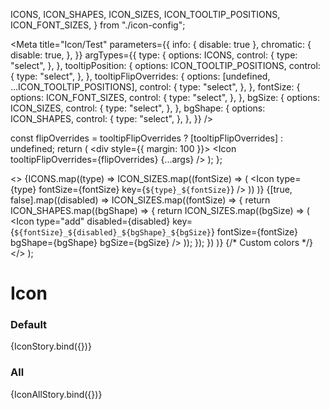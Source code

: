 
  ICONS,
  ICON_SHAPES,
  ICON_SIZES,
  ICON_TOOLTIP_POSITIONS,
  ICON_FONT_SIZES,
} from "./icon-config";

<Meta
  title="Icon/Test"
  parameters={{
    info: { disable: true },
    chromatic: {
      disable: true,
    },
  }}
  argTypes={{
    type: {
      options: ICONS,
      control: {
        type: "select",
      },
    },
    tooltipPosition: {
      options: ICON_TOOLTIP_POSITIONS,
      control: {
        type: "select",
      },
    },
    tooltipFlipOverrides: {
      options: [undefined, ...ICON_TOOLTIP_POSITIONS],
      control: {
        type: "select",
      },
    },
    fontSize: {
      options: ICON_FONT_SIZES,
      control: {
        type: "select",
      },
    },
    bgSize: {
      options: ICON_SIZES,
      control: {
        type: "select",
      },
    },
    bgShape: {
      options: ICON_SHAPES,
      control: {
        type: "select",
      },
    },
  }}
/>

  const flipOverrides = tooltipFlipOverrides
    ? [tooltipFlipOverrides]
    : undefined;
  return (
    <div style={{ margin: 100 }}>
      <Icon tooltipFlipOverrides={flipOverrides} {...args} />
    </div>
  );
};

  <>
    {ICONS.map((type) =>
      ICON_SIZES.map((fontSize) => (
        <Icon type={type} fontSize={fontSize} key={`${type}_${fontSize}`} />
      ))
    )}
    {[true, false].map((disabled) =>
      ICON_SIZES.map((fontSize) => {
        return ICON_SHAPES.map((bgShape) => {
          return ICON_SIZES.map((bgSize) => (
            <Icon
              type="add"
              disabled={disabled}
              key={`${fontSize}_${disabled}_${bgShape}_${bgSize}`}
              fontSize={fontSize}
              bgShape={bgShape}
              bgSize={bgSize}
            />
          ));
        });
      })
    )}
    {/* Custom colors */}
    <Icon type="add" color="blackOpacity65" />
    <Icon type="add" color="brilliantGreenShade20" />
    <Icon type="add" color="red" />
    <Icon type="add" color="#123456" />
    <Icon type="add" color="rgb(0, 123, 10)" />
    <Icon type="add" color="white" bg="blackOpacity65" />
    <Icon type="add" bg="brilliantGreenShade20" />
    <Icon type="add" bg="red" />
    <Icon type="add" color="white" bg="#123456" />
    <Icon type="add" color="white" bg="rgb(0, 123, 10)" />
  </>
);

# Icon

### Default

<Canvas>
  <Story
    name="default"
    args={{
      tooltipMessage: "",
      tooltipPosition: "top",
      enableFlipOverrides: false,
      type: "add",
      tooltipBgColor: "",
      tooltipFontColor: "",
      tooltipFlipOverrides: "right",
      fontSize: Icon.defaultProps.fontSize,
      ml: 0,
      mr: 0,
      color: "",
      bg: "",
      bgSize: Icon.defaultProps.bgSize,
      bgShape: "circle",
      disabled: Icon.defaultProps.disabled,
    }}
  >
    {IconStory.bind({})}
  </Story>
</Canvas>

### All

<Canvas>
  <Story
    name="all"
    parameters={{
      chromatic: {
        disable: false,
      },
    }}
  >
    {IconAllStory.bind({})}
  </Story>
</Canvas>
